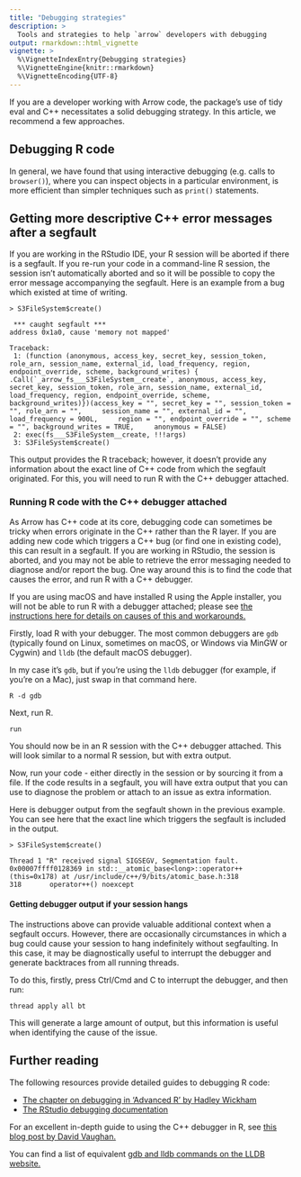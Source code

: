 ```yaml
---
title: "Debugging strategies"
description: >
  Tools and strategies to help `arrow` developers with debugging
output: rmarkdown::html_vignette
vignette: >
  %\VignetteIndexEntry{Debugging strategies}
  %\VignetteEngine{knitr::rmarkdown}
  %\VignetteEncoding{UTF-8}
---
```


If you are a developer working with Arrow code, the package's use of tidy eval 
and C++ necessitates a solid debugging strategy.  In this article, we recommend
a few approaches.

## Debugging R code

In general, we have found that using interactive debugging (e.g. calls to 
`browser()`), where you can inspect objects in a particular environment, is 
more efficient than simpler techniques such as `print()` statements.

## Getting more descriptive C++ error messages after a segfault

If you are working in the RStudio IDE, your R session will be aborted if there is
a segfault.  If you re-run your code in a command-line R session, the session 
isn't automatically aborted and so it will be possible to copy the error 
message accompanying the segfault.  Here is an example from a bug which
existed at time of writing.

```shell
> S3FileSystem$create()

 *** caught segfault ***
address 0x1a0, cause 'memory not mapped'

Traceback:
 1: (function (anonymous, access_key, secret_key, session_token,     role_arn, session_name, external_id, load_frequency, region,     endpoint_override, scheme, background_writes) {    .Call(`_arrow_fs___S3FileSystem__create`, anonymous, access_key,         secret_key, session_token, role_arn, session_name, external_id,         load_frequency, region, endpoint_override, scheme, background_writes)})(access_key = "", secret_key = "", session_token = "", role_arn = "",     session_name = "", external_id = "", load_frequency = 900L,     region = "", endpoint_override = "", scheme = "", background_writes = TRUE,     anonymous = FALSE)
 2: exec(fs___S3FileSystem__create, !!!args)
 3: S3FileSystem$create()
```

This output provides the R traceback; however, it doesn't provide any 
information about the exact line of C++ code from which the segfault originated.
For this, you will need to run R with the C++ debugger attached.

### Running R code with the C++ debugger attached

As Arrow has C++ code at its core, debugging code can sometimes be tricky when 
errors originate in the C++ rather than the R layer.  If you are adding new code
which triggers a C++ bug (or find one in existing code), this can result in a 
segfault.  If you are working in RStudio, the session is aborted, and you may 
not be able to retrieve the error messaging needed to diagnose and/or report 
the bug.  One way around this is to find the code that causes the error, and 
run R with a C++ debugger.

If you are using macOS and have installed R using the Apple installer, you will 
not be able to run R with a debugger attached; please see [the instructions here for details on causes of this and workarounds.](https://mac.r-project.org/bin/macosx/RMacOSX-FAQ.html#I-cannot-attach-debugger-to-R)

Firstly, load R with your debugger.  The most common debuggers are `gdb` 
(typically found on Linux, sometimes on macOS, or Windows via MinGW or Cygwin) 
and `lldb` (the default macOS debugger).

In my case it's `gdb`, but if you're using the `lldb` debugger (for example, 
if you're on a Mac), just swap in that command here.

```shell
R -d gdb
```

Next, run R.

```shell
run
```

You should now be in an R session with the C++ debugger attached.  This will 
look similar to a normal R session, but with extra output.

Now, run your code - either directly in the session or by sourcing it from a 
file.  If the code results in a segfault, you will have extra output that you 
can use to diagnose the problem or attach to an issue as extra information.

Here is debugger output from the segfault shown in the previous example.  You 
can see here that the exact line which triggers the segfault is included in the 
output.

```shell
> S3FileSystem$create()

Thread 1 "R" received signal SIGSEGV, Segmentation fault.
0x00007ffff0128369 in std::__atomic_base<long>::operator++ (this=0x178) at /usr/include/c++/9/bits/atomic_base.h:318
318	      operator++() noexcept
```

#### Getting debugger output if your session hangs

The instructions above can provide valuable additional context when a segfault 
occurs.  However, there are occasionally circumstances in which a bug could 
cause your session to hang indefinitely without segfaulting.  In this case, it 
may be diagnostically useful to interrupt the debugger and generate backtraces 
from all running threads.  

To do this, firstly, press Ctrl/Cmd and C to interrupt the debugger, and then run:

```shell
thread apply all bt
```

This will generate a large amount of output, but this information is useful when
identifying the cause of the issue.

## Further reading

The following resources provide detailed guides to debugging R code:

* [The chapter on debugging in 'Advanced R' by Hadley Wickham](https://adv-r.hadley.nz/debugging.html)
* [The RStudio debugging documentation](https://support.rstudio.com/hc/en-us/articles/205612627-Debugging-with-RStudio)

For an excellent in-depth guide to using the C++ debugger in R, see [this blog 
post by David Vaughan.](https://blog.davisvaughan.com/2019/04/05/debug-r-package-with-cpp/)

You can find a list of equivalent [gdb and lldb commands on the LLDB website.](https://lldb.llvm.org/use/map.html)


